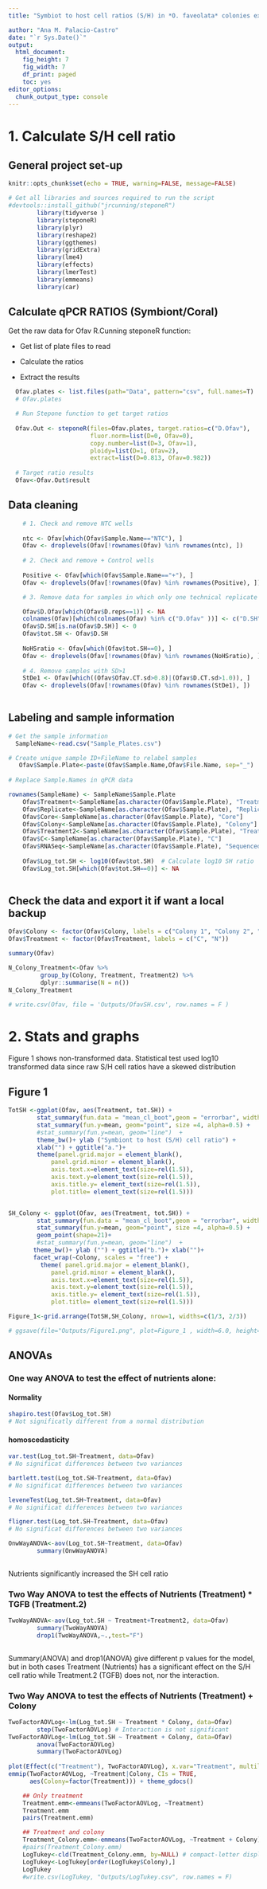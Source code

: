```yaml
---
title: "Symbiot to host cell ratios (S/H) in *O. faveolata* colonies exposed to elevated nutrients and immune challenge"

author: "Ana M. Palacio-Castro"
date: "`r Sys.Date()`"
output:
  html_document:
    fig_height: 7
    fig_width: 7
    df_print: paged
    toc: yes
editor_options:
  chunk_output_type: console
---
```


# 1. Calculate S/H cell ratio 

## General project set-up 

```r
knitr::opts_chunk$set(echo = TRUE, warning=FALSE, message=FALSE)
```

```r

# Get all libraries and sources required to run the script
#devtools::install_github("jrcunning/steponeR")
        library(tidyverse )
        library(steponeR)
        library(plyr)
        library(reshape2)
        library(ggthemes)
        library(gridExtra)
        library(lme4)
        library(effects)
        library(lmerTest)
        library(emmeans)
        library(car)
```

## Calculate qPCR RATIOS (Symbiont/Coral) 

Get the raw data for Ofav R.Cunning steponeR function:

* Get list of plate files to read

* Calculate the ratios

* Extract the results
 
```r

  Ofav.plates <- list.files(path="Data", pattern="csv", full.names=T)
  # Ofav.plates

  # Run Stepone function to get target ratios
  
  Ofav.Out <- steponeR(files=Ofav.plates, target.ratios=c("D.Ofav"), 
                       fluor.norm=list(D=0, Ofav=0),
                       copy.number=list(D=3, Ofav=1),
                       ploidy=list(D=1, Ofav=2),
                       extract=list(D=0.813, Ofav=0.982))
  
  # Target ratio results
  Ofav<-Ofav.Out$result

```

## Data cleaning

```r
    # 1. Check and remove NTC wells
    
    ntc <- Ofav[which(Ofav$Sample.Name=="NTC"), ]
    Ofav <- droplevels(Ofav[!rownames(Ofav) %in% rownames(ntc), ])
    
    # 2. Check and remove + Control wells
    
    Positive <- Ofav[which(Ofav$Sample.Name=="+"), ]
    Ofav <- droplevels(Ofav[!rownames(Ofav) %in% rownames(Positive), ])

    # 3. Remove data for samples in which only one technical replicate amplified

    Ofav$D.Ofav[which(Ofav$D.reps==1)] <- NA
    colnames(Ofav)[which(colnames(Ofav) %in% c("D.Ofav" ))] <- c("D.SH")  
    Ofav$D.SH[is.na(Ofav$D.SH)] <- 0
    Ofav$tot.SH <- Ofav$D.SH
    
    NoHSratio <- Ofav[which(Ofav$tot.SH==0), ]
    Ofav <- droplevels(Ofav[!rownames(Ofav) %in% rownames(NoHSratio), ])
    
    # 4. Remove samples with SD>1
    StDe1 <- Ofav[which((Ofav$Ofav.CT.sd>0.8)|(Ofav$D.CT.sd>1.0)), ]
    Ofav <- droplevels(Ofav[!rownames(Ofav) %in% rownames(StDe1), ])
  
```
  
## Labeling and sample information

```r

# Get the sample information 
  SampleName<-read.csv("Sample_Plates.csv") 

# Create unique sample ID+FileName to relabel samples  
   Ofav$Sample.Plate<-paste(Ofav$Sample.Name,Ofav$File.Name, sep="_")
   
# Replace Sample.Names in qPCR data 

rownames(SampleName) <- SampleName$Sample.Plate
    Ofav$Treatment<-SampleName[as.character(Ofav$Sample.Plate), "Treatment"]
    Ofav$Replicate<-SampleName[as.character(Ofav$Sample.Plate), "Replicate"]
    Ofav$Core<-SampleName[as.character(Ofav$Sample.Plate), "Core"]
    Ofav$Colony<-SampleName[as.character(Ofav$Sample.Plate), "Colony"]
    Ofav$Treatment2<-SampleName[as.character(Ofav$Sample.Plate), "Treatment2"]
    Ofav$C<-SampleName[as.character(Ofav$Sample.Plate), "C"]
    Ofav$RNASeq<-SampleName[as.character(Ofav$Sample.Plate), "Sequenced"]
         
    Ofav$Log_tot.SH <- log10(Ofav$tot.SH)  # Calculate log10 SH ratio
    Ofav$Log_tot.SH[which(Ofav$tot.SH==0)] <- NA
    
```

## Check the data and export it if want a local backup

```r

Ofav$Colony <- factor(Ofav$Colony, labels = c("Colony 1", "Colony 2", "Colony 3", "Colony 4"))
Ofav$Treatment <- factor(Ofav$Treatment, labels = c("C", "N"))

summary(Ofav)

N_Colony_Treatment<-Ofav %>%
         group_by(Colony, Treatment, Treatment2) %>%
         dplyr::summarise(N = n())
N_Colony_Treatment

# write.csv(Ofav, file = 'Outputs/OfavSH.csv', row.names = F )
```

# 2. Stats and graphs

Figure 1 shows non-transformed data. Statistical test used log10 transformed data since raw S/H cell ratios have a skewed distribution

## Figure 1
  
```r

TotSH <-ggplot(Ofav, aes(Treatment, tot.SH)) +
        stat_summary(fun.data = "mean_cl_boot",geom = "errorbar", width = 0.2) +
        stat_summary(fun.y=mean, geom="point", size =4, alpha=0.5) + 
        #stat_summary(fun.y=mean, geom="line")  +
        theme_bw()+ ylab ("Symbiont to host (S/H) cell ratio") + 
        xlab("") + ggtitle("a.")+
        theme(panel.grid.major = element_blank(),
            panel.grid.minor = element_blank(),
            axis.text.x=element_text(size=rel(1.5)),
            axis.text.y=element_text(size=rel(1.5)),
            axis.title.y= element_text(size=rel(1.5)),
            plot.title= element_text(size=rel(1.5)))


SH_Colony <- ggplot(Ofav, aes(Treatment, tot.SH)) +
        stat_summary(fun.data = "mean_cl_boot",geom = "errorbar", width = 0.2) +
        stat_summary(fun.y=mean, geom="point", size =4, alpha=0.5) + 
        geom_point(shape=21)+
        #stat_summary(fun.y=mean, geom="line")  +
       theme_bw()+ ylab ("") + ggtitle("b.")+ xlab("")+
       facet_wrap(~Colony, scales = "free") +
         theme( panel.grid.major = element_blank(),
            panel.grid.minor = element_blank(),
            axis.text.x=element_text(size=rel(1.5)),
            axis.text.y=element_text(size=rel(1.5)),
            axis.title.y= element_text(size=rel(1.5)),
            plot.title= element_text(size=rel(1.5)))

Figure_1<-grid.arrange(TotSH,SH_Colony, nrow=1, widths=c(1/3, 2/3))

# ggsave(file="Outputs/Figure1.png", plot=Figure_1 , width=6.0, height=4, dpi=300)

```


## ANOVAs
    
### One way ANOVA to test the effect of nutrients alone: 

#### Normality

```r
shapiro.test(Ofav$Log_tot.SH)
# Not significatly different from a normal distribution

```

#### homoscedasticity

```r
var.test(Log_tot.SH~Treatment, data=Ofav) 
# No significat differences between two variances

bartlett.test(Log_tot.SH~Treatment, data=Ofav) 
# No significat differences between two variances

leveneTest(Log_tot.SH~Treatment, data=Ofav) 
# No significat differences between two variances

fligner.test(Log_tot.SH~Treatment, data=Ofav) 
# No significat differences between two variances

```

    
```r

OnwWayANOVA<-aov(Log_tot.SH~Treatment, data=Ofav)
        summary(OnwWayANOVA)
        
```

Nutrients significantly increased the SH cell ratio

### Two Way ANOVA to test the effects of Nutrients (Treatment) * TGFB (Treatment.2)

```r
    
TwoWayANOVA<-aov(Log_tot.SH ~ Treatment+Treatment2, data=Ofav)
        summary(TwoWayANOVA)
        drop1(TwoWayANOVA,~.,test="F")
        
```

Summary(ANOVA) and drop1(ANOVA) give different p values for the model, but in both cases Treatment (Nutrients) has a significant effect on the S/H cell ratio while Treatment.2 (TGFB) does not, nor the interaction.

### Two Way ANOVA to test the effects of Nutrients (Treatment) + Colony
  
```r

TwoFactorAOVLog<-lm(Log_tot.SH ~ Treatment * Colony, data=Ofav)
        step(TwoFactorAOVLog) # Interaction is not significant
TwoFactorAOVLog<-lm(Log_tot.SH ~ Treatment + Colony, data=Ofav)
        anova(TwoFactorAOVLog)
        summary(TwoFactorAOVLog)
        
plot(Effect(c("Treatment"), TwoFactorAOVLog), x.var="Treatment", multiline=T)
emmip(TwoFactorAOVLog, ~Treatment|Colony, CIs = TRUE, 
      aes(Colony=factor(Treatment))) + theme_gdocs()

    ## Only treatment
    Treatment.emm<-emmeans(TwoFactorAOVLog, ~Treatment)
    Treatment.emm
    pairs(Treatment.emm)

    ## Treatment and colony
    Treatment_Colony.emm<-emmeans(TwoFactorAOVLog, ~Treatment + Colony)
    #pairs(Treatment_Colony.emm)
    LogTukey<-cld(Treatment_Colony.emm, by=NULL) # compact-letter display
    LogTukey<-LogTukey[order(LogTukey$Colony),]
    LogTukey
    #write.csv(LogTukey, "Outputs/LogTukey.csv", row.names = F)

```
